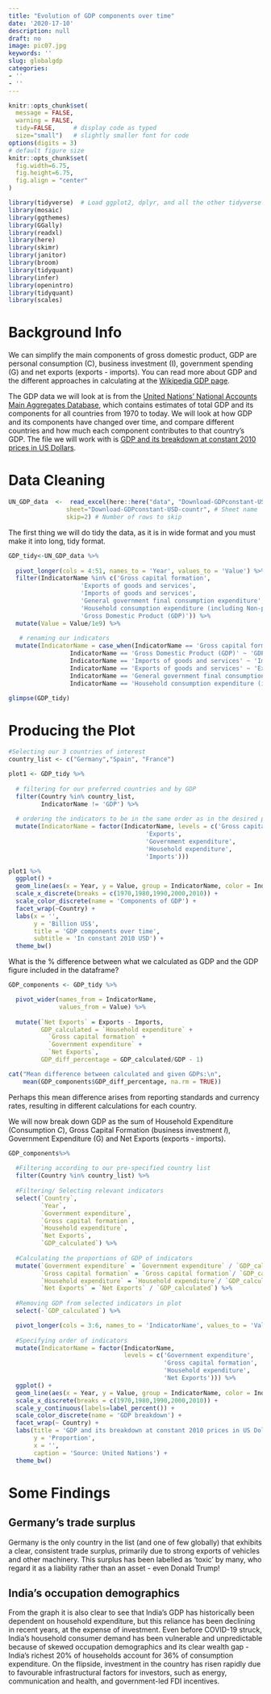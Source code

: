 ```yaml
---
title: "Evolution of GDP components over time"
date: '2020-17-10'
description: null
draft: no
image: pic07.jpg
keywords: ''
slug: globalgdp
categories:
- ''
- ''
---
```




```r
knitr::opts_chunk$set(
  message = FALSE, 
  warning = FALSE, 
  tidy=FALSE,     # display code as typed
  size="small")   # slightly smaller font for code
options(digits = 3)
# default figure size
knitr::opts_chunk$set(
  fig.width=6.75, 
  fig.height=6.75,
  fig.align = "center"
)
```


```r

library(tidyverse)  # Load ggplot2, dplyr, and all the other tidyverse packages
library(mosaic)
library(ggthemes)
library(GGally)
library(readxl)
library(here)
library(skimr)
library(janitor)
library(broom)
library(tidyquant)
library(infer)
library(openintro)
library(tidyquant)
library(scales)

```

# Background Info

We can simplify the main components of gross domestic product, GDP are personal consumption (C), business investment (I), government spending (G) and net exports (exports - imports). You can read more about GDP and the different approaches in calculating at the [Wikipedia GDP page](https://en.wikipedia.org/wiki/Gross_domestic_product).

The GDP data we will look at is from the [United Nations' National Accounts Main Aggregates Database](https://unstats.un.org/unsd/snaama/Downloads), which contains estimates of total GDP and its components for all countries from 1970 to today. We will look at how GDP and its components have changed over time, and compare different countries and how much each component contributes to that country's GDP. The file we will work with is [GDP and its breakdown at constant 2010 prices in US Dollars](http://unstats.un.org/unsd/amaapi/api/file/6).

# Data Cleaning


```r

UN_GDP_data  <-  read_excel(here::here("data", "Download-GDPconstant-USD-countries.xls"), # Excel filename
                sheet="Download-GDPconstant-USD-countr", # Sheet name
                skip=2) # Number of rows to skip

```

 The first thing we will do tidy the data, as it is in wide format and you must make it into long, tidy format.

```r

GDP_tidy<-UN_GDP_data %>% 
  
  pivot_longer(cols = 4:51, names_to = 'Year', values_to = 'Value') %>% 
  filter(IndicatorName %in% c('Gross capital formation',
                    'Exports of goods and services',
                    'Imports of goods and services',
                    'General government final consumption expenditure',
                    'Household consumption expenditure (including Non-profit institutions serving households)',
                    'Gross Domestic Product (GDP)')) %>%
  mutate(Value = Value/1e9) %>%
  
   # renaming our indicators
  mutate(IndicatorName = case_when(IndicatorName == 'Gross capital formation' ~ 'Gross capital formation',
                 IndicatorName == 'Gross Domestic Product (GDP)' ~ 'GDP',
                 IndicatorName == 'Imports of goods and services' ~ 'Imports',
                 IndicatorName == 'Exports of goods and services' ~ 'Exports',
                 IndicatorName == 'General government final consumption expenditure' ~ 'Government expenditure',
                 IndicatorName == 'Household consumption expenditure (including Non-profit institutions serving households)' ~ 'Household expenditure'))

glimpse(GDP_tidy)

```

# Producing the Plot


```r

#Selecting our 3 countries of interest
country_list <- c("Germany","Spain", "France")

plot1 <- GDP_tidy %>% 
  
  # filtering for our preferred countries and by GDP
  filter(Country %in% country_list,
         IndicatorName != 'GDP') %>%
  
  # ordering the indicators to be in the same order as in the desired plot
  mutate(IndicatorName = factor(IndicatorName, levels = c('Gross capital formation',
                                      'Exports',
                                      'Government expenditure',
                                      'Household expenditure',
                                      'Imports')))  

plot1 %>%   
  ggplot() +
  geom_line(aes(x = Year, y = Value, group = IndicatorName, color = IndicatorName), size = 0.9) +
  scale_x_discrete(breaks = c(1970,1980,1990,2000,2010)) +
  scale_color_discrete(name = 'Components of GDP') +
  facet_wrap(~Country) +
  labs(x = '',
       y = 'Billion US$',
       title = 'GDP components over time',
       subtitle = 'In constant 2010 USD') +
  theme_bw()

```


What is the % difference between what we calculated as GDP and the GDP figure included in the dataframe?

```r
GDP_components <- GDP_tidy %>% 

  pivot_wider(names_from = IndicatorName,
              values_from = Value) %>% 
  
  mutate(`Net Exports` = Exports - Imports,
         GDP_calculated = `Household expenditure` + 
           `Gross capital formation` +
           `Government expenditure` +
           `Net Exports`,
         GDP_diff_percentage = GDP_calculated/GDP - 1)

cat("Mean difference between calculated and given GDPs:\n",
    mean(GDP_components$GDP_diff_percentage, na.rm = TRUE))
```

Perhaps this mean difference arises from reporting standards and currency rates, resulting in different calculations for each country.

We will now break down GDP as the sum of Household Expenditure (Consumption *C*), Gross Capital Formation (business investment *I*), Government Expenditure (G) and Net Exports (exports - imports).



```r

GDP_components%>% 
  
  #Filtering according to our pre-specified country list
  filter(Country %in% country_list) %>% 
  
  #Filtering/ Selecting relevant indicators
  select(`Country`,
         `Year`,
         `Government expenditure`,
         `Gross capital formation`,
         `Household expenditure`,
         `Net Exports`,
         `GDP_calculated`) %>%
  
  #Calculating the proportions of GDP of indicators
  mutate(`Government expenditure` = `Government expenditure` / `GDP_calculated`,
         `Gross capital formation` = `Gross capital formation`/ `GDP_calculated`,
         `Household expenditure` = `Household expenditure`/ `GDP_calculated`,
         `Net Exports` = `Net Exports` / `GDP_calculated`) %>% 
  
  #Removing GDP from selected indicators in plot
  select(-`GDP_calculated`) %>% 

  pivot_longer(cols = 3:6, names_to = 'IndicatorName', values_to = 'Value') %>% 
  
  #Specifying order of indicators
  mutate(IndicatorName = factor(IndicatorName, 
                                levels = c('Government expenditure',
                                           'Gross capital formation',
                                           'Household expenditure',
                                           'Net Exports'))) %>% 
  ggplot() +
  geom_line(aes(x = Year, y = Value, group = IndicatorName, color = IndicatorName), size = 0.9)+
  scale_x_discrete(breaks = c(1970,1980,1990,2000,2010)) +
  scale_y_continuous(labels=label_percent()) +
  scale_color_discrete(name = 'GDP breakdown') +
  facet_wrap(~ Country) +
  labs(title = 'GDP and its breakdown at constant 2010 prices in US Dollars',
       y = 'Proportion',
       x = '',
       caption = 'Source: United Nations') +
  theme_bw()

```

# Some Findings

## Germany's trade surplus

Germany is the only country in the list (and one of few globally) that exhibits a clear, consistent trade surplus, primarily due to strong exports of vehicles and other machinery. This surplus has been labelled as 'toxic' by many, who regard it as a liability rather than an asset - even Donald Trump!

## India's occupation demographics

From the graph it is also clear to see that India's GDP has historically been dependent on household expenditure, but this reliance has been declining in recent years, at the expense of investment. Even before COVID-19 struck, India’s household consumer demand has been vulnerable and unpredictable because of skewed occupation demographics and its clear wealth gap - India’s richest 20% of households account for 36% of consumption expenditure. On the flipside, investment in the country has risen rapidly due to favourable infrastructural factors for investors, such as energy, communication and health, and government-led FDI incentives.